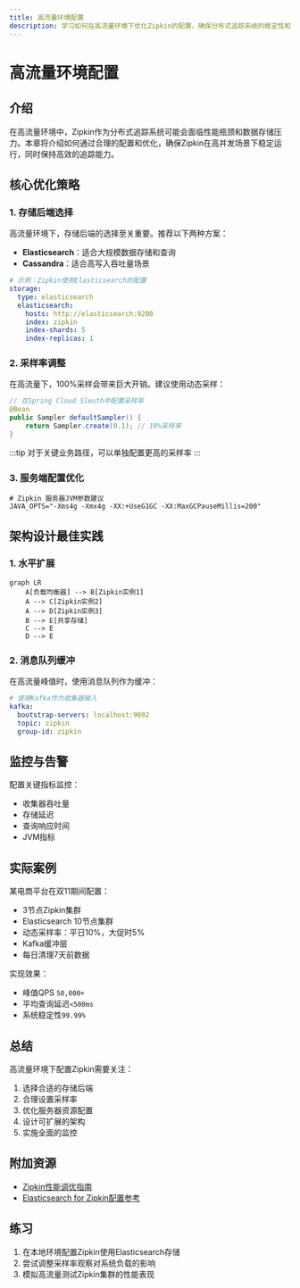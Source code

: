 ```yaml
---
title: 高流量环境配置
description: 学习如何在高流量环境下优化Zipkin的配置，确保分布式追踪系统的稳定性和性能。
---
```


# 高流量环境配置

## 介绍

在高流量环境中，Zipkin作为分布式追踪系统可能会面临性能瓶颈和数据存储压力。本章将介绍如何通过合理的配置和优化，确保Zipkin在高并发场景下稳定运行，同时保持高效的追踪能力。

## 核心优化策略

### 1. 存储后端选择

高流量环境下，存储后端的选择至关重要。推荐以下两种方案：

- **Elasticsearch**：适合大规模数据存储和查询
- **Cassandra**：适合高写入吞吐量场景

```yaml
# 示例：Zipkin使用Elasticsearch的配置
storage:
  type: elasticsearch
  elasticsearch:
    hosts: http://elasticsearch:9200
    index: zipkin
    index-shards: 5
    index-replicas: 1
```

### 2. 采样率调整

在高流量下，100%采样会带来巨大开销。建议使用动态采样：

```java
// 在Spring Cloud Sleuth中配置采样率
@Bean
public Sampler defaultSampler() {
    return Sampler.create(0.1); // 10%采样率
}
```

:::tip
对于关键业务路径，可以单独配置更高的采样率
:::

### 3. 服务端配置优化

```properties
# Zipkin 服务器JVM参数建议
JAVA_OPTS="-Xms4g -Xmx4g -XX:+UseG1GC -XX:MaxGCPauseMillis=200"
```

## 架构设计最佳实践

### 1. 水平扩展

```mermaid
graph LR
    A[负载均衡器] --> B[Zipkin实例1]
    A --> C[Zipkin实例2]
    A --> D[Zipkin实例3]
    B --> E[共享存储]
    C --> E
    D --> E
```

### 2. 消息队列缓冲

在高流量峰值时，使用消息队列作为缓冲：

```yaml
# 使用Kafka作为收集器输入
kafka:
  bootstrap-servers: localhost:9092
  topic: zipkin
  group-id: zipkin
```

## 监控与告警

配置关键指标监控：
- 收集器吞吐量
- 存储延迟
- 查询响应时间
- JVM指标

## 实际案例

某电商平台在双11期间配置：
- 3节点Zipkin集群
- Elasticsearch 10节点集群
- 动态采样率：平日10%，大促时5%
- Kafka缓冲层
- 每日清理7天前数据

实现效果：
- 峰值QPS `50,000+`
- 平均查询延迟`<500ms`
- 系统稳定性`99.99%`

## 总结

高流量环境下配置Zipkin需要关注：
1. 选择合适的存储后端
2. 合理设置采样率
3. 优化服务器资源配置
4. 设计可扩展的架构
5. 实施全面的监控

## 附加资源

- [Zipkin性能调优指南](https://zipkin.io/pages/performance.html)
- [Elasticsearch for Zipkin配置参考](https://github.com/openzipkin/zipkin/tree/master/zipkin-server#elasticsearch-storage)

## 练习

1. 在本地环境配置Zipkin使用Elasticsearch存储
2. 尝试调整采样率观察对系统负载的影响
3. 模拟高流量测试Zipkin集群的性能表现